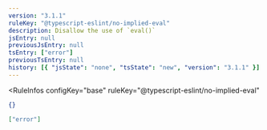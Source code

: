 ```yaml
---
version: "3.1.1"
ruleKey: "@typescript-eslint/no-implied-eval"
description: Disallow the use of `eval()`
jsEntry: null
previousJsEntry: null
tsEntry: ["error"]
previousTsEntry: null
history: [{ "jsState": "none", "tsState": "new", "version": "3.1.1" }]
---
```


<RuleInfos 
  configKey="base" 
  ruleKey="@typescript-eslint/no-implied-eval" 
>

```json
{}
```

```json
["error"]
```

</RuleInfos>
